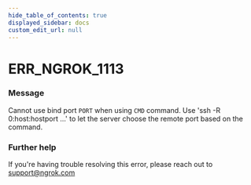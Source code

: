 ```yaml
---
hide_table_of_contents: true
displayed_sidebar: docs
custom_edit_url: null
---
```



# ERR_NGROK_1113

### Message

Cannot use bind port `PORT` when using `CMD` command.
Use 'ssh -R 0:host:hostport ...' to let the server choose the remote port based on the command.

### Further help

If you're having trouble resolving this error, please reach out to [support@ngrok.com](mailto:support@ngrok.com?subject=Help%20with%20ERR_NGROK_1113)

<ErrorDetails error="err_ngrok_1113" />
